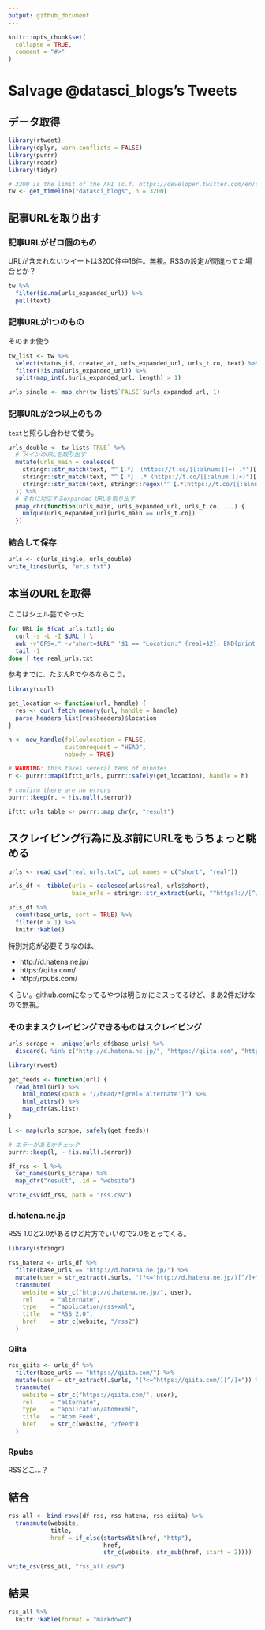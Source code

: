 ```yaml
---
output: github_document
---
```


<!-- README.md is generated from README.Rmd. Please edit that file -->

```r
knitr::opts_chunk$set(
  collapse = TRUE,
  comment = "#>"
)
```

# Salvage @datasci_blogs's Tweets

## データ取得

```r
library(rtweet)
library(dplyr, warn.conflicts = FALSE)
library(purrr)
library(readr)
library(tidyr)
```

```r
# 3200 is the limit of the API (c.f. https://developer.twitter.com/en/docs/tweets/timelines/api-reference/get-statuses-user_timeline)
tw <- get_timeline("datasci_blogs", n = 3200)
```

## 記事URLを取り出す

### 記事URLがゼロ個のもの

URLが含まれないツイートは3200件中16件。無視。RSSの設定が間違ってた場合とか？

```r
tw %>%
  filter(is.na(urls_expanded_url)) %>%
  pull(text)
```

### 記事URLが1つのもの

そのまま使う

```r
tw_list <- tw %>%
  select(status_id, created_at, urls_expanded_url, urls_t.co, text) %>%
  filter(!is.na(urls_expanded_url)) %>%
  split(map_int(.$urls_expanded_url, length) > 1)

urls_single <- map_chr(tw_list$`FALSE`$urls_expanded_url, 1)
```

### 記事URLが2つ以上のもの

`text`と照らし合わせて使う。

```r
urls_double <- tw_list$`TRUE` %>%
  # メインのURLを取り出す
  mutate(urls_main = coalesce(
    stringr::str_match(text, "^【.*】 (https://t.co/[[:alnum:]]+) .*")[,2],
    stringr::str_match(text, "^【.*】 .* (https://t.co/[[:alnum:]]+)")[,2],
    stringr::str_match(text, stringr::regex("^【.*(https://t.co/[[:alnum:]]+)$", dotall = TRUE))[,2]
  )) %>%
  # それに対応するexpanded URLを取り出す
  pmap_chr(function(urls_main, urls_expanded_url, urls_t.co, ...) {
    unique(urls_expanded_url[urls_main == urls_t.co])
  })
```

### 結合して保存

```r
urls <- c(urls_single, urls_double)
write_lines(urls, "urls.txt")
```

## 本当のURLを取得

ここはシェル芸でやった

```sh
for URL in $(cat urls.txt); do
  curl -s -L -I $URL | \
  awk -v"OFS=," -v"short=$URL" '$1 == "Location:" {real=$2}; END{print short,real}' | \
  tail -1
done | tee real_urls.txt
```

参考までに、たぶんRでやるならこう。

```r
library(curl)

get_location <- function(url, handle) {
  res <- curl_fetch_memory(url, handle = handle)
  parse_headers_list(res$headers)$location
}

h <- new_handle(followlocation = FALSE,
                customrequest = "HEAD",
                nobody = TRUE)

# WARNING: this takes several tens of minutes
r <- purrr::map(ifttt_urls, purrr::safely(get_location), handle = h)

# confirm there are no errors
purrr::keep(r, ~ !is.null(.$error))

ifttt_urls_table <- purrr::map_chr(r, "result")
```

## スクレイピング行為に及ぶ前にURLをもうちょっと眺める

```r
urls <- read_csv("real_urls.txt", col_names = c("short", "real"))

urls_df <- tibble(urls = coalesce(urls$real, urls$short),
                  base_urls = stringr::str_extract(urls, "^https?://[^/]+/?"))

urls_df %>%
  count(base_urls, sort = TRUE) %>%
  filter(n > 1) %>%
  knitr::kable()
```

特別対応が必要そうなのは、

* http://d.hatena.ne.jp/
* https://qiita.com/
* http://rpubs.com/

くらい。github.comになってるやつは明らかにミスってるけど、まあ2件だけなので無視。

### そのままスクレイピングできるものはスクレイピング

```r
urls_scrape <- unique(urls_df$base_urls) %>%
  discard(. %in% c("http://d.hatena.ne.jp/", "https://qiita.com", "http://rpubs.com"))

library(rvest)

get_feeds <- function(url) {
  read_html(url) %>% 
    html_nodes(xpath = "//head/*[@rel='alternate']") %>%
    html_attrs() %>%
    map_dfr(as.list)
}

l <- map(urls_scrape, safely(get_feeds))

# エラーがあるかチェック
purrr::keep(l, ~ !is.null(.$error))
```

```r
df_rss <- l %>%
  set_names(urls_scrape) %>%
  map_dfr("result", .id = "website")

write_csv(df_rss, path = "rss.csv")
```

### d.hatena.ne.jp

RSS 1.0と2.0があるけど片方でいいので2.0をとってくる。

```r
library(stringr)

rss_hatena <- urls_df %>%
  filter(base_urls == "http://d.hatena.ne.jp/") %>%
  mutate(user = str_extract(.$urls, "(?<=^http://d.hatena.ne.jp/)[^/]+")) %>%
  transmute(
    website = str_c("http://d.hatena.ne.jp/", user),
    rel     = "alternate",
    type    = "application/rss+xml",
    title   = "RSS 2.0",
    href    = str_c(website, "/rss2")
  )
```

### Qiita

```r
rss_qiita <- urls_df %>%
  filter(base_urls == "https://qiita.com/") %>%
  mutate(user = str_extract(.$urls, "(?<=^https://qiita.com/)[^/]+")) %>%
  transmute(
    website = str_c("https://qiita.com/", user),
    rel     = "alternate",
    type    = "application/atom+xml",
    title   = "Atom Feed",
    href    = str_c(website, "/feed")
  )
```

### Rpubs

RSSどこ...？

## 結合

```r
rss_all <- bind_rows(df_rss, rss_hatena, rss_qiita) %>%
  transmute(website,
            title,
            href = if_else(startsWith(href, "http"),
                           href,
                           str_c(website, str_sub(href, start = 2))))

write_csv(rss_all, "rss_all.csv")
```

## 結果

```r
rss_all %>%
  knitr::kable(format = "markdown")
```